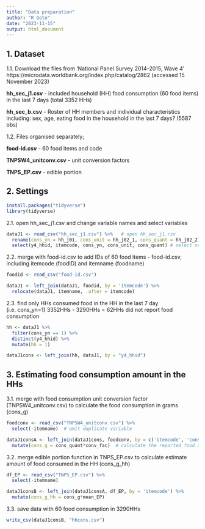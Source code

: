 ---
title: "Data preparation"
author: "R Goto"
date: "2023-11-15"
output: html_document
---

## 1. Dataset

1.1. Download the files from 'National Panel Survey 2014-2015, Wave 4'
https://microdata.worldbank.org/index.php/catalog/2862
(accessed 15 November 2023)

**hh_sec_j1.csv** - included household (HH) food consumption (60 food items) in the last 7 days (total 3352 HHs)

**hh_sec_b.csv** - Roster of HH members and individual characteristics including: sex, age, eating food in the household in the last 7 days? (5587 obs)

1.2. Files organised separately;

**food-id.csv** - 60 food items and code

**TNPSW4_unitconv.csv** - unit conversion factors

**TNPS_EP.csv** - edible portion


## 2. Settings

```{r eval=FALSE}
install.packages("tidyverse")
library(tidyverse)
```

2.1. open hh_sec_j1.csv and change variable names and select variables
```{r eval=FALSE}
dataJ1 <- read_csv("hh_sec_j1.csv") %>%   # open hh_sec_j1.csv
  rename(cons_yn = hh_j01, cons_unit = hh_j02_1, cons_quant = hh_j02_2) %>%   # change variable names
  select(y4_hhid, itemcode, cons_yn, cons_unit, cons_quant) # select variables to use
```

2.2. merge with food-id.csv to add IDs of 60 food items 
- food-id.csv, including itemcode (foodID) and itemname (foodname)
```{r eval=FALSE}
foodid <- read_csv("food-id.csv")

dataJ1 <- left_join(dataJ1, foodid, by = 'itemcode') %>% 
  relocate(dataJ1, itemname, .after = itemcode)
```

2.3. find only HHs consumed food in the HH in the last 7 day (i.e. cons_yn=1)
3352HHs - 3290HHs = 62HHs did not report food consumption
```{r eval=FALSE}
hh <- dataJ1 %>% 
  filter(cons_yn == 1) %>% 
  distinct(y4_hhid) %>% 
  mutate(hh = 1)

dataJ1cons <- left_join(hh, dataJ1, by = "y4_hhid")
```

## 3. Estimating food consumption amount in the HHs

3.1. merge with food consumption unit conversion factor (TNPSW4_unitconv.csv) to calculate the food consumption in grams (cons_g)
```{r eval=FALSE}
foodconv <- read_csv("TNPSW4_unitconv.csv") %>% 
  select(-itemname)  # omit duplicate variable

dataJ1consA <- left_join(dataJ1cons, foodconv, by = c('itemcode', 'cons_unit'))
  mutate(cons_g = cons_quant*conv_fac)  # calculate the reported food amount in grams (cons_g)
```

3.2. merge edible portion function in TNPS_EP.csv to calculate estimate amount of food consumed in the HH (cons_g_hh)
```{r eval=FALSE}
df_EP <- read_csv("TNPS_EP.csv") %>% 
  select(-itemname)

dataJ1consB <- left_join(dataJ1consA, df_EP, by = 'itemcode') %>% 
  mutate(cons_g_hh = cons_g*mean_EP)
```

3.3. save data with 60 food consumption in 3290HHs
```{r eval=FALSE}
write_csv(dataJ1consB, "hhcons.csv")
```




